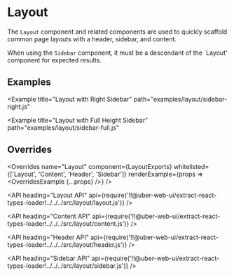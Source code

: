 <!--
Copyright (c) 2018 Uber Technologies, Inc.

This source code is licensed under the MIT license found in the
LICENSE file in the root directory of this source tree.
-->





# Layout

The `Layout` component and related components are used to quickly scaffold common page layouts with a header, sidebar, and content.

When using the `Sidebar` component, it must be a descendant of the `Layout' component for expected results.

## Examples

<Example title="Stacked Header and Content" path="examples/layout/stacked.js">
  <Stacked />
</Example>

<Example title="Layout with Sidebar" path="examples/layout/sidebar-left.js">
  <SidebarLeft />
</Example>

<Example
  title="Layout with Right Sidebar"
  path="examples/layout/sidebar-right.js"
>
  <SidebarRight />
</Example>

<Example
  title="Layout with Full Height Sidebar"
  path="examples/layout/sidebar-full.js"
>
  <SidebarFull />
</Example>

<Example title="Layout with Sub-Header" path="examples/layout/subheader.js">
  <Subheader />
</Example>

## Overrides

<Overrides
  name="Layout"
  component={LayoutExports}
  whitelisted={['Layout', 'Content', 'Header', 'Sidebar']}
  renderExample={props => <OverridesExample {...props} />}
/>

<API
  heading="Layout API"
  api={require('!!@uber-web-ui/extract-react-types-loader!../../../src/layout/layout.js')}
/>

<API
  heading="Content API"
  api={require('!!@uber-web-ui/extract-react-types-loader!../../../src/layout/content.js')}
/>

<API
  heading="Header API"
  api={require('!!@uber-web-ui/extract-react-types-loader!../../../src/layout/header.js')}
/>

<API
  heading="Sidebar API"
  api={require('!!@uber-web-ui/extract-react-types-loader!../../../src/layout/sidebar.js')}
/>
